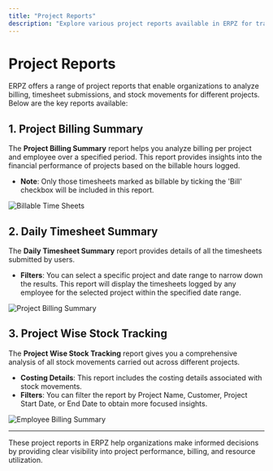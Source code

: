 ```yaml
---
title: "Project Reports"
description: "Explore various project reports available in ERPZ for tracking and analysis."
---
```


# Project Reports

ERPZ offers a range of project reports that enable organizations to analyze billing, timesheet submissions, and stock movements for different projects. Below are the key reports available:

## 1. Project Billing Summary

The **Project Billing Summary** report helps you analyze billing per project and employee over a specified period. This report provides insights into the financial performance of projects based on the billable hours logged.

- **Note**: Only those timesheets marked as billable by ticking the 'Bill' checkbox will be included in this report.

![Billable Time Sheets]()

## 2. Daily Timesheet Summary

The **Daily Timesheet Summary** report provides details of all the timesheets submitted by users. 

- **Filters**: You can select a specific project and date range to narrow down the results. This report will display the timesheets logged by any employee for the selected project within the specified date range.

![Project Billing Summary]()

## 3. Project Wise Stock Tracking

The **Project Wise Stock Tracking** report gives you a comprehensive analysis of all stock movements carried out across different projects.

- **Costing Details**: This report includes the costing details associated with stock movements.
- **Filters**: You can filter the report by Project Name, Customer, Project Start Date, or End Date to obtain more focused insights.

![Employee Billing Summary]()

---

These project reports in ERPZ help organizations make informed decisions by providing clear visibility into project performance, billing, and resource utilization.
